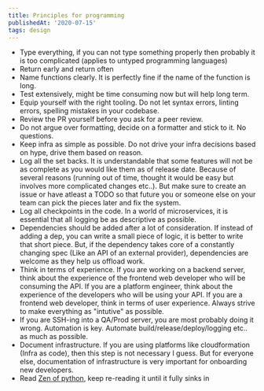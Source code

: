 ```yaml
---
title: Principles for programming
publishedAt: '2020-07-15'
tags: design
---
```


-   Type everything, if you can not type something properly then probably it is too complicated (applies to untyped programming languages)
-   Return early and return often
-   Name functions clearly. It is perfectly fine if the name of the function is long.
-   Test extensively, might be time consuming now but will help long term.
-   Equip yourself with the right tooling. Do not let syntax errors, linting errors, spelling mistakes in your codebase.
-   Review the PR yourself before you ask for a peer review.
-   Do not argue over formatting, decide on a formatter and stick to it. No questions.
-   Keep infra as simple as possible. Do not drive your infra decisions based on hype, drive them based on reason.
-   Log all the set backs. It is understandable that some features will not be as complete as you would like them as of release date. Because of several reasons (running out of time, thought it would be easy but involves more complicated changes etc..). But make sure to create an issue or have atleast a TODO so that future you or someone else on your team can pick the pieces later and fix the system.
-   Log all checkpoints in the code. In a world of microservices, it is essential that all logging be as descriptive as possible.
-   Dependencies should be added after a lot of consideration. If instead of adding a dep, you can write a small piece of logic, it is better to write that short piece. But, if the dependency takes core of a constantly changing spec (Like an API of an external provider), dependencies are welcome as they help us offload work.
-   Think in terms of experience. If you are working on a backend server, think about the experience of the frontend web developer who will be consuming the API. If you are a platform engineer, think about the experience of the developers who will be using your API. If you are a frontend web developer, think in terms of user experience. Always strive to make everything as "intutive" as possible.
-   If you are SSH-ing into a QA/Prod server, you are most probably doing it wrong. Automation is key. Automate build/release/deploy/logging etc.. as much as possible.
-   Document infrastructure. If you are using platforms like cloudformation (Infra as code), then this step is not necessary I guess. But for everyone else, documentation of infrastructure is very important for onboarding new developers.
-   Read [Zen of python](https://peps.python.org/pep-0020/#the-zen-of-python), keep re-reading it until it fully sinks in
